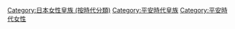 [[Category:日本女性皇族_(按時代分類)|Category:日本女性皇族 (按時代分類)]]
[[Category:平安時代皇族|Category:平安時代皇族]]
[[Category:平安時代女性|Category:平安時代女性]]